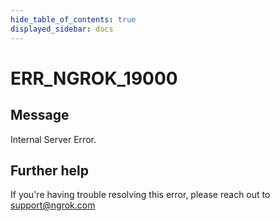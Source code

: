 ```yaml
---
hide_table_of_contents: true
displayed_sidebar: docs
---
```



# ERR_NGROK_19000

## Message

Internal Server Error.

<ErrorDetails error="err_ngrok_19000" />

## Further help

If you're having trouble resolving this error, please reach out to [support@ngrok.com](mailto:support@ngrok.com?subject=Help%20with%20ERR_NGROK_19000)
